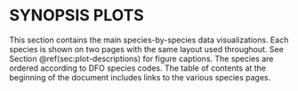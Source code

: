 # SYNOPSIS PLOTS {#synopsis-plots}

This section contains the main species-by-species data visualizations. Each
species is shown on two pages with the same layout used throughout. See
Section \@ref(sec:plot-descriptions) for figure captions. The species are ordered
according to DFO species codes.
The table of contents at the beginning of the document includes links to the
various species pages.
